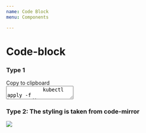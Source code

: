 ```yaml
---
name: Code Block
menu: Components

---
```


# Code-block

### Type 1

<Playground>
 <div class="code-wrapper">
    <div title="copy to clipboard" class="copy-btn" type="button">  
        <div class="code-hovered_hidden">
            <div class="copy-label">
                <span class="badge badge-light">
                    Copy to clipboard
                </span>
            </div>
        </div>
        <div class="text-code">
            <textarea class="form-control copy-block-text">
            kubectl apply -f https://director.mayadatastaging.io/v3/scripts/F5860EE2F6343464C7A6:1577750400000:y6RnH9nxIlsc1cNK043JnYOuq4.yaml
            </textarea>
        </div>
    </div>
</div>
</Playground>

### Type 2: The styling is taken from code-mirror


<div class="code-wrap">
    <img class="mw-100" src={CodeMirror}/>
</div>
